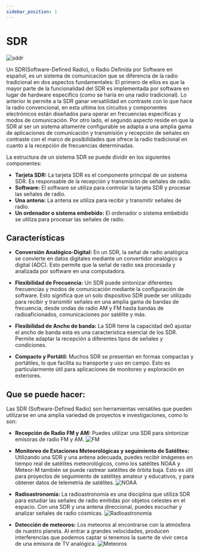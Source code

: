 ```yaml
---
sidebar_position: 1
---
```


# SDR
![sddr](..\docs\Instalacion\img\Encabezado.png)

Un SDR(Software-Defined Radio), o Radio Definida por Software en español, es un sistema de comunicación que se diferencia de la radio tradicional en dos aspectos fundamentales: El primero de ellos es que la mayor parte de la funcionalidad del SDR es implementada por software en lugar de hardware específico (como se haría en una radio tradicional). Lo anterior le permite a la SDR ganar versatilidad en contraste con lo que hace la radio convencional, en esta ultima los circuitos y componentes electrónicos están diseñados para operar en frecuencias específicas y modos de comunicación. Por otro lado, el segundo aspecto reside en que la SDR al ser un sistema altamente configurable  se adapta a una amplia gama de aplicaciones de comunicación y transmisión y recepción de señales en contraste con el marco de posibilidades que ofrece la radio tradicional en cuanto a la recepción de frecuencias determinadas.

La estructura de un sistema SDR se puede dividir en los siguientes componentes:

- **Tarjeta SDR:** La tarjeta SDR es el componente principal de un sistema SDR. Es responsable de la recepción y transmisión de señales de radio.
- **Software:** El software se utiliza para controlar la tarjeta SDR y procesar las señales de radio.
- **Una antena:** La antena se utiliza para recibir y transmitir señales de radio.
- **Un ordenador o sistema embebido:** El ordenador o sistema embebido se utiliza para procesar las señales de radio.

## Características

- **Conversión Analógico-Digital:** En un SDR, la señal de radio analógica se convierte en datos digitales mediante un convertidor analógico a digital (ADC). Esto permite que la señal de radio sea procesada y analizada por software en una computadora.

- **Flexibilidad de Frecuencia:** Un SDR puede sintonizar diferentes frecuencias y modos de comunicación mediante la configuración de software. Esto significa que un solo dispositivo SDR puede ser utilizado para recibir y transmitir señales en una amplia gama de bandas de frecuencia, desde ondas de radio AM y FM hasta bandas de radioaficionados, comunicaciones por satélite y más.

- **Flexibilidad de Ancho de banda:** La SDR tiene la capacidad de0 ajustar el ancho de banda esta es una característica esencial de los SDR. Permite adaptar la recepción a diferentes tipos de señales y condiciones. 

- **Compacto y Portátil:** Muchos SDR se presentan en formas compactas y portátiles, lo que facilita su transporte y uso en campo. Esto es particularmente útil para aplicaciones de monitoreo y exploración en exteriores.

## Que se puede hacer:

Las SDR (Software-Defined Radio) son herramientas versátiles que pueden utilizarse en una amplia variedad de proyectos e investigaciones, como lo son:

- **Recepción de Radio FM y AM:** Puedes utilizar una SDR para sintonizar emisoras de radio FM y AM.
    ![FM](..\static\img\fm.png)

- **Monitoreo de Estaciones Meteorológicas y seguimiento de Satélites:** Utilizando una SDR y una antena adecuada, puedes recibir imágenes en tiempo real de satélites meteorológicos, como los satélites NOAA y Meteor-M también se puede rastrear satélites de órbita baja. Esto es útil para proyectos de seguimiento de satélites amateur y educativos, y para obtener datos de telemetría de satélites.
    ![NOAA](..\static\img\NOAA.jpg)

- **Radioastronomía:** La radioastronomía es una disciplina que utiliza SDR para estudiar las señales de radio emitidas por objetos celestes en el espacio. Con una SDR y una antena direccional, puedes escuchar y analizar señales de radio cósmicas.
    ![Radioastronomia](..\static\img\radio.jpg)

- **Detección de meteoros:** Los meteoros al encontrarse con la atmósfera de nuestro planeta. Al entrar a grandes velocidades, producen interferencias que podemos captar si tenemos la suerte de vivir cerca de una emisora de TV analógica. 
    ![Meteoros](..\static\img\Meteoros.png)